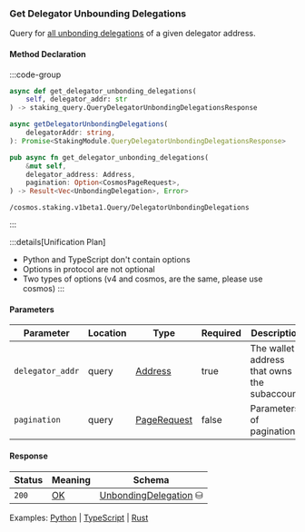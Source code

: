 ### Get Delegator Unbounding Delegations

Query for [all unbonding delegations] of a given delegator address.

[all unbonding delegations]: https://github.com/cosmos/cosmos-sdk/tree/main/x/staking#delegatorunbondingdelegations

#### Method Declaration

:::code-group

```python [Python]
async def get_delegator_unbonding_delegations(
    self, delegator_addr: str
) -> staking_query.QueryDelegatorUnbondingDelegationsResponse
```

```typescript [TypeScript]
async getDelegatorUnbondingDelegations(
    delegatorAddr: string,
): Promise<StakingModule.QueryDelegatorUnbondingDelegationsResponse>
```

```rust [Rust]
pub async fn get_delegator_unbonding_delegations(
    &mut self,
    delegator_address: Address,
    pagination: Option<CosmosPageRequest>,
) -> Result<Vec<UnbondingDelegation>, Error>
```

```url [API]
/cosmos.staking.v1beta1.Query/DelegatorUnbondingDelegations
```

:::

:::details[Unification Plan]
- Python and TypeScript don't contain options
- Options in protocol are not optional
- Two types of options (v4 and cosmos, are the same, please use cosmos)
:::

#### Parameters

| Parameter        | Location | Type          | Required | Description                                  |
| ---------------- | -------- | ------------- | -------- | -------------------------------------------- |
| `delegator_addr` | query    | [Address]     | true     | The wallet address that owns the subaccount. |
| `pagination`     | query    | [PageRequest] | false    | Parameters of pagination.                    |

#### Response

| Status | Meaning | Schema                  |
| ------ | ------- | ----------------------- |
| `200`  | [OK]    | [UnbondingDelegation] ⛁ |

Examples: [Python] | [TypeScript] | [Rust]

[Python]: https://github.com/dydxprotocol/v4-clients/blob/3e8c7e1b960291b7ef273962d374d9934a5c4d33/v4-client-py-v2/examples/validator_get_example.py#L150
[TypeScript]: https://github.com/dydxprotocol/v4-clients/blob/3e8c7e1b960291b7ef273962d374d9934a5c4d33/v4-client-js/examples/validator_get_example.ts#L113
[Rust]: https://github.com/dydxprotocol/v4-clients/blob/3e8c7e1b960291b7ef273962d374d9934a5c4d33/v4-client-rs/client/examples/validator_get.rs#L98

[Address]: /types/address
[OK]: /types/ok
[PageRequest]: /types/page_request
[UnbondingDelegation]: /types/unbonding_delegations
